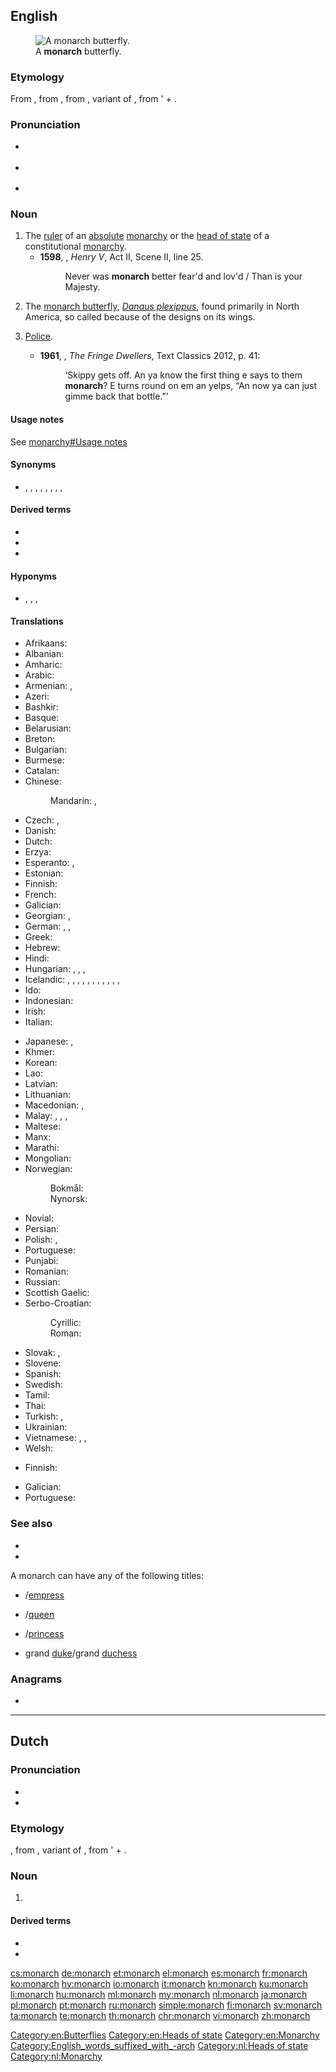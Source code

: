 {{also|Monarch}}
==English==
[[File:ComputerHotline - Danaus plexippus (by) (3).jpg|thumb|A '''monarch''' butterfly.]]

===Etymology===
From {{etyl|frm|en}} {{m|frm|monarque}}, from {{etyl|LL.|en}} {{m|la|monarcha}}, from {{etyl|grc|en}} {{m|grc|μονάρχης}}, variant of {{m|grc|μόναρχος||sole ruler}}, from '{{m|grc|μόνος||only}} + {{m|grc|ἀρχός||leader}}.

===Pronunciation===
* {{a|UK}} {{IPA|/ˈmɒnək/|lang=en}}
* {{a|US}} {{IPA|/ˈmɑnɚk/|/ˈmɑnɑɹk/|lang=en}}
* {{audio|En-us-monarch.ogg|Audio (US)|lang=en}}

===Noun===
{{en-noun}}

# The [[ruler]] of an [[absolute]] [[monarchy]] or the [[head of state]] of a constitutional [[monarchy]].
#* '''1598''', {{w|William Shakespeare}}, ''Henry V'', Act II, Scene II, line 25.
#*: Never was '''monarch''' better fear'd and lov'd / Than is your Majesty.
# The [[monarch butterfly]], ''[[Danaus plexippus]]'', found primarily in North America, so called because of the designs on its wings.
# {{lb|en|AU|slang}} [[police|Police]].
#* '''1961''', {{w|Nene Gare}}, ''The Fringe Dwellers'', Text Classics 2012, p. 41:
#*: ‘Skippy gets off. An ya know the first thing e says to them '''monarch'''? E turns round on em an yelps, “An now ya can just gimme back that bottle.”’

====Usage notes====
See [[monarchy#Usage notes]]

====Synonyms====
* {{sense|ruler}} {{l|en|autocrat}}, {{l|en|autocrator}}, {{l|en|big man}}, {{l|en|despot}}, {{l|en|dictator}}, {{l|en|Führer}}, {{l|en|potentate}}, {{l|en|sovereign}}, {{l|en|tyrant}}

====Derived terms====
* {{l|en|monarchism}}
* {{l|en|monarchist}}
* {{l|en|monarchy}}

====Hyponyms====
* {{sense|ruler}} {{l|en|emperor}}, {{l|en|empress}}, {{l|en|king}}, {{l|en|queen}}

====Translations====
{{trans-top|ruler}}
* Afrikaans: {{t|af|monarg}}
* Albanian: {{t+|sq|monark|m}}
* Amharic: {{t|am|ንጉሥ|m}}
* Arabic: {{t|ar|عَاهِل|m}}
* Armenian: {{t+|hy|միապետ}}, {{t+|hy|ինքնակալ}}
* Azeri: {{t|az|monarx}}
* Bashkir: {{t|ba|батша|sc=Cyrl}}
* Basque: {{t+|eu|monarka}}
* Belarusian: {{t|be|манарх|m}}
* Breton: {{t|br|unpenn|m}}
* Bulgarian: {{t+|bg|монарх|m|sc=Cyrl}}
* Burmese: {{t+|my|ဘုရင်}}
* Catalan: {{t+|ca|monarca|m|f}}
* Chinese:
*: Mandarin: {{t+|cmn|君主|tr=jūnzhǔ|sc=Hani}}, {{t+|cmn|王|tr=wáng|sc=Hani}}
* Czech: {{t+|cs|panovník|m}}, {{t+|cs|monarcha|m}}
* Danish: {{t+|da|monark|c}}
* Dutch: {{t+|nl|monarch|m}}
* Erzya: {{t|myv|вейкинязор}}
* Esperanto: {{t|eo|monarĥo}}, {{t|eo|monarko}}
* Estonian: {{t|et|monarh}}
* Finnish: {{t+|fi|monarkki}}
* French: {{t+|fr|monarque|m}}
* Galician: {{t+|gl|monarca|m|f}}
* Georgian: {{t|ka|მონარხი}}, {{t+|ka|მეფე}}
* German: {{t+|de|Monarch|m}}, {{t+|de|Monarchin|f}}, {{t+|de|Fürst|m}}
* Greek: {{t+|el|μονάρχης|m}}
* Hebrew: {{t|he|מונרך|m|tr=monárk}}
* Hindi: {{t+|hi|राजा|m}}
* Hungarian: {{t+|hu|uralkodó}}, {{t+|hu|egyeduralkodó}}, {{t+|hu|fejedelem}}, {{t|hu|monarcha}}
* Icelandic: {{t|is|einvaldsherra|m}}, {{t+|is|konungur|m}}, {{t+|is|drottning|f}}, {{t|is|fursti|m}}, {{t+|is|keisari|m}}, {{t|is|einvaldur|m}}, {{t|is|einvaldur þjóðhöfðingi konungsríkis|m}}, {{t|is|einvaldur þjóðhöfðingi keisaradæmis|m}}, {{t|is|einvaldur þjóðhöfðingi furstadæmis|m}}, {{t+|is|höfðingi|m}}, {{t+|is|jöfur|m}},
* Ido: {{t+|io|monarko}}
* Indonesian: {{t+|id|raja}}
* Irish: {{t|ga|monarc|m}}
* Italian: {{t|it|monarca|m}}
{{trans-mid}}
* Japanese: {{t+|ja|君主|tr=[[くんしゅ]], kunshu|sc=Jpan}}, {{t+|ja|王|tr=[[おう]], ō|sc=Jpan}}
* Khmer: {{t|km|ព្រះមហាក្សត្រ}}
* Korean: {{t+|ko|군주}}
* Lao: {{t|lo|ທິລາດ}}
* Latvian: {{t|lv|monarhs|m}}
* Lithuanian: {{t|lt|monarchas|m}}
* Macedonian: {{t|mk|монарх|m}}, {{t|mk|владетел|m}}
* Malay: {{t|ms|ratu}}, {{t+|ms|raja}}, {{t|ms|permaisuri}}, {{t|ms|pemerintah}} {{qualifier|ruler}}
* Maltese: {{t|mt|monarka|m}}
* Manx: {{t|gv|ard-ree|m}}
* Marathi: {{t|mr|राजा|m}}
* Mongolian: {{t+|mn|ван}}
* Norwegian: 
*: Bokmål: {{t+|no|monark|m}}
*: Nynorsk: {{t+|no|monark|m}}
* Novial: {{t|nov|rege}}
* Persian: {{t|fa|مونارک|tr=monârk|sc=fa-Arab}}
* Polish: {{t+|pl|monarcha|m}}, {{t+|pl|monarchini|f}}
* Portuguese: {{t+|pt|monarca|m|f}}
* Punjabi: {{t|pa|ਰਾਜਾ|m}}
* Romanian: {{t+|ro|monarh|m}}
* Russian: {{t+|ru|мона́рх|m}}
* Scottish Gaelic: {{t|gd|mhonarc|m}}
* Serbo-Croatian: 
*: Cyrillic: {{t|sh|монарх|m}}
*: Roman: {{t+|sh|monarh|m}}
* Slovak: {{t|sk|panovník|m}}, {{t|sk|monarcha|m}}
* Slovene: {{t+|sl|monarh|m}}
* Spanish: {{t+|es|monarca|m|f}}
* Swedish: {{t+|sv|monark|c}}
* Tamil: {{t+|ta|அரசன்}}
* Thai: {{t+|th|กษัตริย์|sc=Thai}}
* Turkish: {{t+|tr|hakan}}, {{t+|tr|hükümdar}}
* Ukrainian: {{t|uk|монарх|m}}
* Vietnamese: {{t+|vi|vua}}, {{t+|vi|quân chủ}}, {{t+|vi|quốc vương}}
* Welsh: {{t|cy|teyrn|m}}
{{trans-bottom}}

{{trans-top|butterfly ''Danaus plexippus''}}
* Finnish: {{t+|fi|monarkkiperhonen}}
{{trans-mid}}
* Galician: {{t|gl|bolboreta monarca|f}}
* Portuguese: {{t|pt|borboleta-monarca|f}}
{{trans-bottom}}

===See also===
* {{projectlink|wikipedia|Monarch butterfly}}
* {{specieslite|Danaus plexippus}}
A monarch can have any of the following titles:
* {{l|en|emperor}}/[[empress]]
* {{l|en|king}}/[[queen]]
* {{l|en|prince}}/[[princess]]
* grand [[duke]]/grand [[duchess]]

===Anagrams===
* {{l|en|chroman}}

[[Category:en:Butterflies]]
[[Category:en:Heads of state]]
[[Category:en:Monarchy]]
[[Category:English_words_suffixed_with_-arch]]

----

==Dutch==
{{wikipedia|lang=nl}}

===Pronunciation===
* {{audio|Nl-monarch.ogg|Audio|lang=nl}}
* {{hyphenation|mo|narch|lang=nl}}

===Etymology===
{{der|nl|la|monarchia}}, from {{der|nl|grc|μονάρχης}}, variant of {{m|grc|μόναρχος||sole ruler}}, from '{{m|grc|μόνος||only}} + {{m|grc|ἀρχός||leader}}.

===Noun===
{{nl-noun|m|-en|monarchje}}

# {{l|en||monarch}}

====Derived terms====
* {{l|nl|monarchie}}
* {{l|nl|monarchvlinder}}

[[Category:nl:Heads of state]]
[[Category:nl:Monarchy]]

[[cs:monarch]]
[[de:monarch]]
[[et:monarch]]
[[el:monarch]]
[[es:monarch]]
[[fr:monarch]]
[[ko:monarch]]
[[hy:monarch]]
[[io:monarch]]
[[it:monarch]]
[[kn:monarch]]
[[ku:monarch]]
[[li:monarch]]
[[hu:monarch]]
[[ml:monarch]]
[[my:monarch]]
[[nl:monarch]]
[[ja:monarch]]
[[pl:monarch]]
[[pt:monarch]]
[[ru:monarch]]
[[simple:monarch]]
[[fi:monarch]]
[[sv:monarch]]
[[ta:monarch]]
[[te:monarch]]
[[th:monarch]]
[[chr:monarch]]
[[vi:monarch]]
[[zh:monarch]]